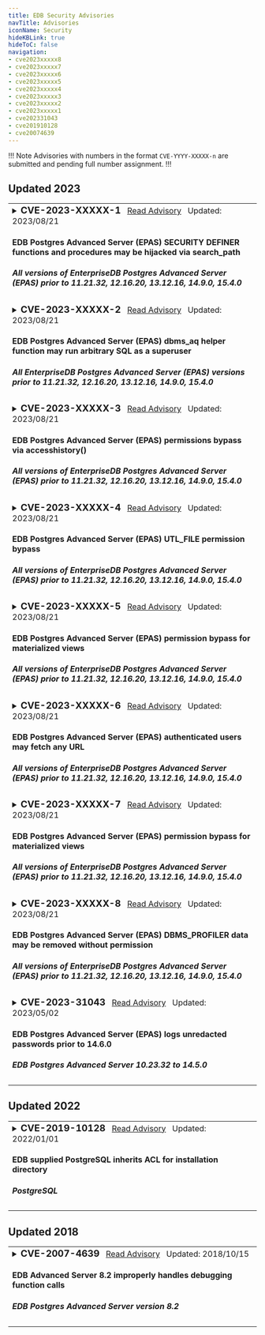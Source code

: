 ```yaml
---
title: EDB Security Advisories
navTitle: Advisories
iconName: Security
hideKBLink: true
hideToC: false
navigation:
- cve2023xxxxx8
- cve2023xxxxx7
- cve2023xxxxx6
- cve2023xxxxx5
- cve2023xxxxx4
- cve2023xxxxx3
- cve2023xxxxx2
- cve2023xxxxx1
- cve202331043
- cve201910128
- cve20074639
---
```


!!! Note
Advisories with numbers in the format `CVE-YYYY-XXXXX-n` are submitted and pending full number assignment.
!!!

## Updated 2023

<table class="table-bordered"><tr><td>
<details><summary><h3 style="display:inline">CVE-2023-XXXXX-1</h3>
<span>
&nbsp;&nbsp;<a href="cve2023xxxxx1">Read Advisory</a>
&nbsp;&nbsp;Updated: </span><span>2023/08/21</span>
<h4>EDB Postgres Advanced Server (EPAS) SECURITY DEFINER functions and procedures may be hijacked via search_path</h4>
<h5>All versions of EnterpriseDB Postgres Advanced Server (EPAS) prior to 11.21.32, 12.16.20, 13.12.16, 14.9.0, 15.4.0</h5>
</summary>
<hr/>
<em>Summary:</em>&nbsp;
All versions of EnterpriseDB Postgres Advanced Server (EPAS) prior to 11.21.32, 12.16.20, 13.12.16, 14.9.0 and 15.4.0 contain packages, standalone packages and functions that run SECURITY DEFINER but are inadequately secured against search_path attacks. 
<br/>
<a href="cve2023xxxxx1">Read More...</a>
</details>
</td></tr>


<tr><td>
<details><summary><h3 style="display:inline">CVE-2023-XXXXX-2</h3>
<span>
&nbsp;&nbsp;<a href="cve2023xxxxx2">Read Advisory</a>
&nbsp;&nbsp;Updated: </span><span>2023/08/21</span>
<h4>EDB Postgres Advanced Server (EPAS) dbms_aq helper function may run arbitrary SQL as a superuser
</h4>
<h5>All EnterpriseDB Postgres Advanced Server (EPAS) versions prior to 11.21.32, 12.16.20, 13.12.16, 14.9.0, 15.4.0 </h5>
</summary>
<hr/>
<em>Summary:</em>&nbsp;
All versions of EnterpriseDB Postgres Advanced Server (EPAS) prior to 11.21.32, 12.16.20, 13.12.16, 14.9.0 and 15.4.0 contain the function _dbms_aq_move_to_exception_queue which may be used to elevate a user’s privileges to superuser. This function accepts the OID of a table, then accesses that table as the superuser using SELECT and DML commands. 
<br/>
<a href="cve2023xxxxx2">Read More...</a>
</details>
</td></tr>



<tr><td>
<details><summary><h3 style="display:inline">CVE-2023-XXXXX-3</h3>
<span>
&nbsp;&nbsp;<a href="cve2023xxxxx3">Read Advisory</a>
&nbsp;&nbsp;Updated: </span><span>2023/08/21</span>
<h4>EDB Postgres Advanced Server (EPAS) permissions bypass via accesshistory() 
</h4>
<h5>All versions of EnterpriseDB Postgres Advanced Server (EPAS) prior to 11.21.32, 12.16.20, 13.12.16, 14.9.0, 15.4.0</h5>
</summary>
<hr/>
<em>Summary:</em>&nbsp;
All versions of EnterpriseDB Postgres Advanced Server (EPAS) prior to 11.21.32, 12.16.20, 13.12.16, 14.9.0 and 15.4.0 allow an authenticated user to to obtain information about whether certain files exist on disk, what errors if any occur when attempting to read them, and some limited information about their contents regardless of permissions. This can occur when a superuser has configured one or more directories for filesystem access via CREATE DIRECTORY and adopted certain non-default settings for log_line_prefix and log_connections.  <br/>
<a href="cve2023xxxxx3">Read More...</a>
</details>
</td></tr>




<tr><td>
<details><summary><h3 style="display:inline">CVE-2023-XXXXX-4</h3>
<span>
&nbsp;&nbsp;<a href="cve2023xxxxx4">Read Advisory</a>
&nbsp;&nbsp;Updated: </span><span>2023/08/21</span>
<h4>EDB Postgres Advanced Server (EPAS) UTL_FILE permission bypass
</h4>
<h5>All versions of EnterpriseDB Postgres Advanced Server (EPAS) prior to 11.21.32, 12.16.20, 13.12.16, 14.9.0, 15.4.0</h5></summary>
<hr/>
<em>Summary:</em>&nbsp;
All versions of EnterpriseDB Postgres Advanced Server (EPAS) prior to 11.21.32, 12.16.20, 13.12.16, 14.9.0 and 15.4.0 may allow an authenticated user to bypass authorization requirements and access underlying implementation functions. When a superuser has configured file locations using CREATE DIRECTORY, these functions allow users to take a wide range of actions, including read, write, copy, rename, and delete. 
<br/>
<a href="cve2023xxxxx4">Read More...</a>
</details></td></tr>

<tr><td>
<details><summary><h3 style="display:inline">CVE-2023-XXXXX-5</h3>
<span>
&nbsp;&nbsp;<a href="cve2023xxxxx5">Read Advisory</a>
&nbsp;&nbsp;Updated: </span><span>2023/08/21</span>
<h4>EDB Postgres Advanced Server (EPAS) permission bypass for materialized views
</h4>
<h5>All versions of EnterpriseDB Postgres Advanced Server (EPAS) prior to 11.21.32, 12.16.20, 13.12.16, 14.9.0, 15.4.0</h5>
</summary>
<hr/>
<em>Summary:</em>&nbsp;
All versions of EnterpriseDB Postgres Advanced Server (EPAS) up to 11.21.32, 12.16.20, 13.12.16, 14.9.0 and 15.4.0 using DBMS_MVIEW allows an authenticated user to refresh any materialized view, regardless of that user’s permissions.  
<br/>
<a href="cve2023xxxxx5">Read More...</a>
</details></td></tr>

<tr><td>
<details><summary><h3 style="display:inline">CVE-2023-XXXXX-6</h3>
<span>
&nbsp;&nbsp;<a href="cve2023xxxxx6">Read Advisory</a>
&nbsp;&nbsp;Updated: </span><span>2023/08/21</span>
<h4>EDB Postgres Advanced Server (EPAS) authenticated users may fetch any URL
</h4>
<h5>All versions of EnterpriseDB Postgres Advanced Server (EPAS) prior to 11.21.32, 12.16.20, 13.12.16, 14.9.0, 15.4.0</h5>
</summary>
<hr/>
<em>Summary:</em>&nbsp;
All versions of EnterpriseDB Postgres Advanced Server (EPAS) up to 11.21,32, 12.16.20, 13.12.16, 14.9.0 and 15.4.0 contain the functions `get_url_as_text` and `get_url_as_bytea`. These functions are publicly executable, thus permitting an authenticated user to read any file from the local filesystem or remote system regardless of that user's permissions.
<br/>
<a href="cve2023xxxxx6">Read More...</a>
</details></td></tr>

<tr><td>
<details><summary><h3 style="display:inline">CVE-2023-XXXXX-7</h3>
<span>
&nbsp;&nbsp;<a href="cve2023xxxxx7">Read Advisory</a>
&nbsp;&nbsp;Updated: </span><span>2023/08/21</span>
<h4>EDB Postgres Advanced Server (EPAS) permission bypass for materialized views
</h4>
<h5>All versions of EnterpriseDB Postgres Advanced Server (EPAS) prior to 11.21.32, 12.16.20, 13.12.16, 14.9.0, 15.4.0</h5>
</summary>
<hr/>
<em>Summary:</em>&nbsp;
All versions of EnterpriseDB Postgres Advanced Server (EPAS) prior to 11.21.32, 12.16.20, 13.12.16, 14.9.0 and 15.4.0, using UTL_ENCODE allows an authenticated user to read any large object, regardless of that users permissions.
<br/>
<a href="cve2023xxxxx7">Read More...</a>
</details></td></tr>

<tr><td>
<details><summary><h3 style="display:inline">CVE-2023-XXXXX-8</h3>
<span>
&nbsp;&nbsp;<a href="cve2023xxxxx8">Read Advisory</a>
&nbsp;&nbsp;Updated: </span><span>2023/08/21</span>
<h4>EDB Postgres Advanced Server (EPAS) DBMS_PROFILER data may be removed without permission
</h4>
<h5>All versions of EnterpriseDB Postgres Advanced Server (EPAS) prior to 11.21.32, 12.16.20, 13.12.16, 14.9.0, 15.4.0</h5>
</summary>
<hr/>
<em>Summary:</em>&nbsp;
All versions of EnterpriseDB Postgres Advanced Server (EPAS) prior to 11.21.32, 12.16.20, 13.12.16, 14.9.0 and 15.4.0 permit an authenticated user to use DBMS_PROFILER to remove all accumulated profiling data on a system-wide basis, regardless of that user’s permissions.
<br/>
<a href="cve2023xxxxx8">Read More...</a>
</details></td></tr>

<tr><td>
<details><summary><h3 style="display:inline">CVE-2023-31043</h3>
<span>
&nbsp;&nbsp;<a href="cve202331043">Read Advisory</a>
&nbsp;&nbsp;Updated: </span><span>2023/05/02</span>
<h4>EDB Postgres Advanced Server (EPAS) logs unredacted passwords prior to 14.6.0
</h4>
<h5>EDB Postgres Advanced Server 10.23.32 to 14.5.0</h5>
</summary>
<hr/>
<em>Summary:</em>&nbsp;
EDB Postgres Advanced Server (EPAS) versions before 14.6.0 log unredacted passwords in situations where optional parameters are used with CREATE/ALTER USER/GROUP/ROLE, and redacting was configured with edb_filter_log.redact_password_commands. The fixed versions are 10.23.33, 11.18.29, 12.13.17, 13.9.13, and 14.6.0.
<br/>
<a href="cve202331043">Read More...</a>
</details></td></tr>
</table>

## Updated 2022

<table>
<tr><td>
<details><summary><h3 style="display:inline">CVE-2019-10128</h3>
<span>
&nbsp;&nbsp;<a href="cve201910128">Read Advisory</a>
&nbsp;&nbsp;Updated: </span><span>2022/01/01</span>
<h4>EDB supplied PostgreSQL inherits ACL for installation directory
</h4>
<h5>PostgreSQL</h5>
</summary>
<hr/>
<em>Summary:</em>&nbsp;
A vulnerability was found in PostgreSQL versions 11.x prior to 11.3. The Windows installer for EDB-supplied PostgreSQL does not lock down the ACL of the binary installation directory or the ACL of the data directory; it keeps the inherited ACL. In the default configuration, this allows a local attacker to read arbitrary data directory files, essentially bypassing database-imposed read access limitations. In plausible non-default configurations, an attacker having both an unprivileged Windows account and an unprivileged PostgreSQL account can cause the PostgreSQL service account to execute arbitrary code.
<br/>
<a href="cve201910128">Read More...</a>
</details></td></tr>
</table>

## Updated 2018

<table>
<tr><td>
<details><summary><h3 style="display:inline">CVE-2007-4639</h3>
<span>
&nbsp;&nbsp;<a href="cve20074639">Read Advisory</a>
&nbsp;&nbsp;Updated: </span><span>2018/10/15</span>
<h4>EDB Advanced Server 8.2 improperly handles debugging function calls
</h4>
<h5>EDB Postgres Advanced Server version 8.2</h5>
</summary>
<hr/>
<em>Summary:</em>&nbsp;
EDB Postgres Advanced Server 8.2 does not properly handle certain debugging function calls that occur before a call to <code>pldbg_create_listener</code>, which allows remote authenticated users to cause a denial of service (daemon crash) and possibly execute arbitrary code via a SELECT statement that invokes a <code>pldbg_</code> function, as demonstrated by (1) <code>pldbg_get_stack</code> and (2) <code>pldbg_abort_target</code>, which triggers use of an uninitialized pointer.<br/>
<a href="cve20074639">Read More...</a>
</details></td></tr></table>

